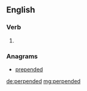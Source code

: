 ==English==

===Verb===
{{head|en|verb form}}

# {{en-past of|perpend}}

===Anagrams===
* [[prepended#English|prepended]]

[[de:perpended]]
[[mg:perpended]]